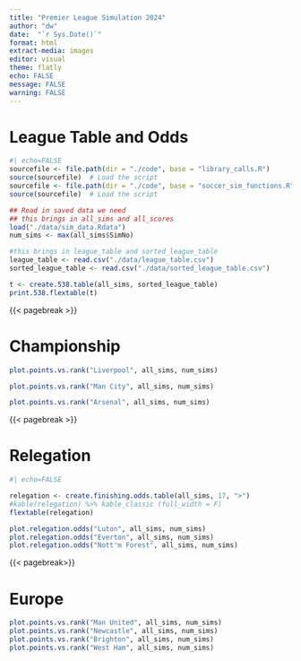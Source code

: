 ```yaml
---
title: "Premier League Simulation 2024"
author: "dw"
date:  "`r Sys.Date()`"
format: html
extract-media: images
editor: visual
theme: flatly
echo: FALSE
message: FALSE
warning: FALSE
---
```


# League Table and Odds

```r
#| echo=FALSE
sourcefile <- file.path(dir = "./code", base = "library_calls.R")
source(sourcefile)  # Load the script
sourcefile <- file.path(dir = "./code", base = "soccer_sim_functions.R")
source(sourcefile)  # Load the script

## Read in saved data we need
## this brings in all_sims and all_scores
load("./data/sim_data.Rdata")
num_sims <- max(all_sims$SimNo)

#this brings in league_table and sorted_league_table
league_table <- read.csv("./data/league_table.csv")
sorted_league_table <- read.csv("./data/sorted_league_table.csv")

t <- create.538.table(all_sims, sorted_league_table)
print.538.flextable(t)
```

{{< pagebreak >}}

# Championship

```r
plot.points.vs.rank("Liverpool", all_sims, num_sims)
```

```r
plot.points.vs.rank("Man City", all_sims, num_sims)
```

```r
plot.points.vs.rank("Arsenal", all_sims, num_sims)
```

{{< pagebreak >}}

# Relegation

```r
#| echo=FALSE

relegation <- create.finishing.odds.table(all_sims, 17, ">")
#kable(relegation) %>% kable_classic (full_width = F)
flextable(relegation)

plot.relegation.odds("Luton", all_sims, num_sims)
plot.relegation.odds("Everton", all_sims, num_sims)
plot.relegation.odds("Nott'm Forest", all_sims, num_sims)
```

{{< pagebreak>}}

# Europe

```r
plot.points.vs.rank("Man United", all_sims, num_sims)
plot.points.vs.rank("Newcastle", all_sims, num_sims)
plot.points.vs.rank("Brighton", all_sims, num_sims)
plot.points.vs.rank("West Ham", all_sims, num_sims)
```
